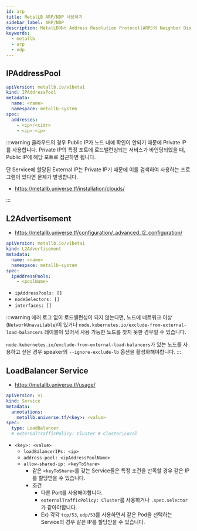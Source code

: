 ```yaml
---
id: arp
title: MetalLB ARP/NDP 사용하기
sidebar_label: ARP/NDP
description: MetalLB에서 Address Resolution Protocol(ARP)와 Neighbor Discovery Protocol(NDP) 사용하기
keywords:
  - metallb
  - arp
  - ndp
---
```


## IPAddressPool

```yaml
apiVersion: metallb.io/v1beta1
kind: IPAddressPool
metadata:
  name: <name>
  namespace: metallb-system
spec:
  addresses:
    - <ip>/<cidr>
    - <ip>-<ip>
```

:::warning
클라우드의 경우 Public IP가 노드 내에 확인이 안되기 때문에 Private IP를 사용합니다. Private IP의 특정 포트에 로드밸런싱되는 서비스가 바인딩되었을 때, Public IP에 해당 포트로 접근하면 됩니다.

단 Service에 할당된 External IP는 Private IP기 때문에 이를 검색하여 사용하는 프로그램이 있다면 문제가 발생합니다.

- https://metallb.universe.tf/installation/clouds/

:::

## L2Advertisement

- https://metallb.universe.tf/configuration/_advanced_l2_configuration/

```yaml
apiVersion: metallb.io/v1beta1
kind: L2Advertisement
metadata:
  name: <name>
  namespace: metallb-system
spec:
  ipAddressPools:
    - <poolName>
```

- `ipAddressPools: []`
- `nodeSelectors: []`
- `interfaces: []`

:::warning
에러 로그 없이 로드밸런싱이 되지 않는다면, 노드에 네트워크 이상(`NetworkUnavailable`)이 있거나 `node.kubernetes.io/exclude-from-external-load-balancers` 레이블이 있어서 사용 가능한 노드를 찾지 못한 경우일 수 있습니다.

`node.kubernetes.io/exclude-from-external-load-balancers`가 있는 노드를 사용하고 싶은 경우 speaker의 `--ignore-exclude-lb` 옵션을 활성화해야합니다.
:::

## LoadBalancer Service

- https://metallb.universe.tf/usage/

```yaml
apiVersion: v1
kind: Service
metadata:
  annotations:
    metallb.universe.tf/<key>: <value>
spec:
  type: LoadBalancer
  # externalTrafficPolicy: Cluster # Cluster|Local
```

- `<key>: <value>`
  - `loadBalancerIPs: <ip>`
  - `address-pool: <ipAddressPoolName>`
  - `allow-shared-ip: <keyToShare>`
    - 같은 `<keyToShare>`를 갖는 Service들은 특정 조건을 만족할 경우 같은 IP를 할당받을 수 있습니다.
    - 조건
      - 다른 Port를 사용해야합니다.
      - `externalTrafficPolicy: Cluster`를 사용하거나 `.spec.selector`가 같아야합니다.
      - Ex) 각각 `tcp/53`, `udp/53`를 사용하면서 같은 Pod을 선택하는 Service의 경우 같은 IP를 할당받을 수 있습니다.
